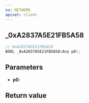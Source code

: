 ```yaml
---
ns: NETWORK
apiset: client
---
```

## _0xA2837A5E21FB5A58

```c
// 0xA2837A5E21FB5A58
BOOL _0xA2837A5E21FB5A58(Any p0);
```


## Parameters
* **p0**:

## Return value